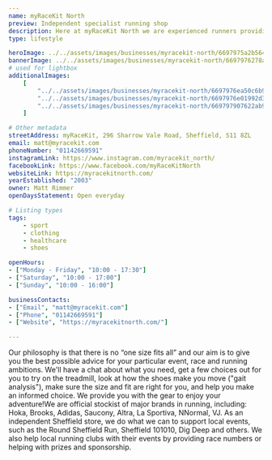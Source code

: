 ```yaml
---
name: myRaceKit North
preview: Independent specialist running shop
description: Here at myRaceKit North we are experienced runners providing honest advice to our customers. We provide everything you need for your day-to-day running, whether that's Couch to 5K, 10K, half marathon, marathon, ultra, training, or anything in between.
type: lifestyle

heroImage: ../../assets/images/businesses/myracekit-north/6697975a2b564776ebea09aa_myRacekit-thumb.jpg
bannerImage: ../../assets/images/businesses/myracekit-north/6697976278adb68d940c09bf_1000006180---myRaceKit-North.jpg
# used for lightbox
additionalImages:
    [
        "../../assets/images/businesses/myracekit-north/6697976ea50c6b926e11c1d0_IMG_20230213_101114_422---myRaceKit-North.jpg",
        "../../assets/images/businesses/myracekit-north/6697976e01992d31e2550a66_IMG_20240524_082821_346---myRaceKit-North.webp",
        "../../assets/images/businesses/myracekit-north/669797907622ab92a1bb18f5_20240301_095405---myRaceKit-North.jpg",
    ]

# Other metadata
streetAddress: myRaceKit, 296 Sharrow Vale Road, Sheffield, S11 8ZL
email: matt@myracekit.com
phoneNumber: "01142669591"
instagramLink: https://www.instagram.com/myracekit_north/
facebookLink: https://www.facebook.com/myRaceKitNorth
websiteLink: https://myracekitnorth.com/
yearEstablished: "2003"
owner: Matt Rimmer
openDaysStatement: Open everyday

# Listing types
tags:
    - sport
    - clothing
    - healthcare
    - shoes

openHours:
- ["Monday - Friday", "10:00 - 17:30"]
- ["Saturday", "10:00 - 17:00"]
- ["Sunday", "10:00 - 16:00"]

businessContacts:
- ["Email", "matt@myracekit.com"]
- ["Phone", "01142669591"]
- ["Website", "https://myracekitnorth.com/"]

---
```

Our philosophy is that there is no “one size fits all” and our aim is to give you the best possible advice for your particular event, race and running ambitions.
We'll have a chat about what you need, get a few choices out for you to try on the treadmill, look at how the shoes make you move ("gait analysis"), make sure the size and fit are right for you, and help you make an informed choice.
We provide you with the gear to enjoy your adventure!We are official stockist of major brands in running, including: Hoka, Brooks, Adidas, Saucony, Altra, La Sportiva, NNormal, VJ.
As an independent Sheffield store, we do what we can to support local events, such as the Round Sheffield Run, Sheffield 101010, Dig Deep and others.
We also help local running clubs with their events by providing race numbers or helping with prizes and sponsorship.
